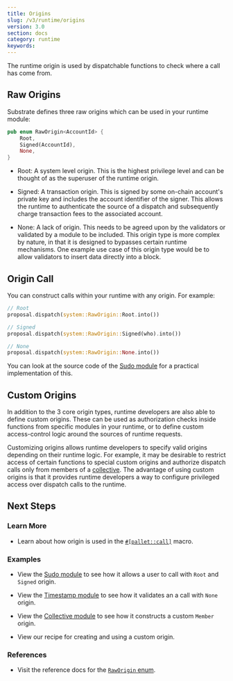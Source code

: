 ```yaml
---
title: Origins
slug: /v3/runtime/origins
version: 3.0
section: docs
category: runtime
keywords:
---
```


The runtime origin is used by dispatchable functions to check where a call has come from.

## Raw Origins

Substrate defines three raw origins which can be used in your runtime module:

```rust
pub enum RawOrigin<AccountId> {
	Root,
	Signed(AccountId),
	None,
}
```

- Root: A system level origin. This is the highest privilege level and can be thought of as the superuser of the runtime origin.

- Signed: A transaction origin. This is signed by some on-chain account's private key and includes the account identifier of the signer. This allows the runtime to authenticate the source of a dispatch and subsequently charge transaction fees to the associated account.

- None: A lack of origin. This needs to be agreed upon by the validators or validated by a module to
  be included. This origin type is more complex by nature, in that it is designed to bypasses certain runtime mechanisms. One example use case of this origin type would be to allow validators to insert data directly into a block.

## Origin Call

You can construct calls within your runtime with any origin. For example:

```rust
// Root
proposal.dispatch(system::RawOrigin::Root.into())

// Signed
proposal.dispatch(system::RawOrigin::Signed(who).into())

// None
proposal.dispatch(system::RawOrigin::None.into())
```

You can look at the source code of the
[Sudo module](/rustdocs/latest/pallet_sudo) for a practical
implementation of this.

## Custom Origins

In addition to the 3 core origin types, runtime developers are also able to define custom origins. These can be used as authorization checks inside functions from specific modules in your runtime, or to define custom access-control logic around the sources of runtime requests.

Customizing origins allows runtime developers to specify valid origins depending on their runtime logic. For example, it may be desirable to restrict access of certain functions to special custom origins and authorize dispatch calls only from members of a [collective](https://github.com/paritytech/substrate/tree/master/frame/collective). The advantage of using custom origins is that it provides runtime developers a way to configure privileged access over dispatch calls to the runtime.

## Next Steps

### Learn More

- Learn about how origin is used in the [`#[pallet::call]`](/rustdocs/latest/frame_support/attr.pallet.html#call-palletcall-optional) macro.

### Examples

- View the [Sudo module](https://github.com/paritytech/substrate/tree/master/frame/sudo) to see how it allows a user to call with `Root` and `Signed` origin.

- View the [Timestamp module](https://github.com/paritytech/substrate/tree/master/frame/timestamp) to see how it validates an a call with `None` origin.

- View the [Collective module](https://github.com/paritytech/substrate/tree/master/frame/collective) to see how it constructs a custom `Member` origin.

- View our recipe for creating and using a custom origin.

### References

- Visit the reference docs for the
  [`RawOrigin` enum](/rustdocs/latest/frame_system/enum.RawOrigin.html).
